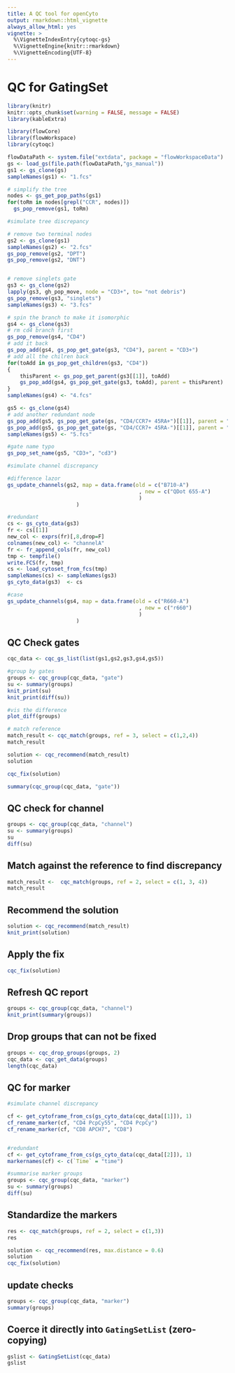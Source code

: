 ```yaml
---
title: A QC tool for openCyto
output: rmarkdown::html_vignette
always_allow_html: yes
vignette: >
  %\VignetteIndexEntry{cytoqc-gs}
  %\VignetteEngine{knitr::rmarkdown}
  %\VignetteEncoding{UTF-8}
---
```

# QC for GatingSet


```r
library(knitr)
knitr::opts_chunk$set(warning = FALSE, message = FALSE)
library(kableExtra)
```


```r
library(flowCore)
library(flowWorkspace)
library(cytoqc)
```

```r
flowDataPath <- system.file("extdata", package = "flowWorkspaceData")
gs <- load_gs(file.path(flowDataPath,"gs_manual"))
gs1 <- gs_clone(gs)
sampleNames(gs1) <- "1.fcs"

# simplify the tree
nodes <- gs_get_pop_paths(gs1)
for(toRm in nodes[grepl("CCR", nodes)])
  gs_pop_remove(gs1, toRm)

#simulate tree discrepancy

# remove two terminal nodes
gs2 <- gs_clone(gs1)
sampleNames(gs2) <- "2.fcs"
gs_pop_remove(gs2, "DPT")
gs_pop_remove(gs2, "DNT")


# remove singlets gate
gs3 <- gs_clone(gs2)
lapply(gs3, gh_pop_move, node = "CD3+", to= "not debris")
gs_pop_remove(gs3, "singlets")
sampleNames(gs3) <- "3.fcs"

# spin the branch to make it isomorphic
gs4 <- gs_clone(gs3)
# rm cd4 branch first
gs_pop_remove(gs4, "CD4")
# add it back
gs_pop_add(gs4, gs_pop_get_gate(gs3, "CD4"), parent = "CD3+")
# add all the chilren back
for(toAdd in gs_pop_get_children(gs3, "CD4"))
{
    thisParent <- gs_pop_get_parent(gs3[[1]], toAdd)
    gs_pop_add(gs4, gs_pop_get_gate(gs3, toAdd), parent = thisParent)
}
sampleNames(gs4) <- "4.fcs"

gs5 <- gs_clone(gs4)
# add another redundant node
gs_pop_add(gs5, gs_pop_get_gate(gs, "CD4/CCR7+ 45RA+")[[1]], parent = "CD4")
gs_pop_add(gs5, gs_pop_get_gate(gs, "CD4/CCR7+ 45RA-")[[1]], parent = "CD4")
sampleNames(gs5) <- "5.fcs"

#gate name typo
gs_pop_set_name(gs5, "CD3+", "cd3")

#simulate channel discrepancy

#difference lazor
gs_update_channels(gs2, map = data.frame(old = c("B710-A")
                                          , new = c("QDot 655-A")
                                          )
                      )

#redundant
cs <- gs_cyto_data(gs3)
fr <- cs[[1]]
new_col <- exprs(fr)[,8,drop=F]
colnames(new_col) <- "channelA"
fr <- fr_append_cols(fr, new_col)
tmp <- tempfile()
write.FCS(fr, tmp)
cs <- load_cytoset_from_fcs(tmp)
sampleNames(cs) <- sampleNames(gs3)
gs_cyto_data(gs3)  <- cs

#case
gs_update_channels(gs4, map = data.frame(old = c("R660-A")
                                          , new = c("r660")
                                          )
                      )

```

## QC Check gates
```r
cqc_data <- cqc_gs_list(list(gs1,gs2,gs3,gs4,gs5))

#group by gates
groups <- cqc_group(cqc_data, "gate")
su <- summary(groups)
knit_print(su)
knit_print(diff(su))

#vis the difference
plot_diff(groups)

# match reference
match_result <- cqc_match(groups, ref = 3, select = c(1,2,4))
match_result

solution <- cqc_recommend(match_result)
solution

cqc_fix(solution)

summary(cqc_group(cqc_data, "gate"))
```
## QC check for channel
```r
groups <- cqc_group(cqc_data, "channel")
su <- summary(groups)
su
diff(su)
```

## Match against the reference to find discrepancy


```r
match_result <-  cqc_match(groups, ref = 2, select = c(1, 3, 4))
match_result
```

## Recommend the solution  

```r
solution <- cqc_recommend(match_result)
knit_print(solution)
```

## Apply the fix
```r
cqc_fix(solution)

```


## Refresh QC report 
```r
groups <- cqc_group(cqc_data, "channel")
knit_print(summary(groups))
```

## Drop groups that can not be fixed
```r
groups <- cqc_drop_groups(groups, 2)
cqc_data <- cqc_get_data(groups)
length(cqc_data)
```

## QC for marker
```r
#simulate channel discrepancy

cf <- get_cytoframe_from_cs(gs_cyto_data(cqc_data[[1]]), 1)
cf_rename_marker(cf, "CD4 PcpCy55", "CD4 PcpCy")
cf_rename_marker(cf, "CD8 APCH7", "CD8")


#redundant
cf <- get_cytoframe_from_cs(gs_cyto_data(cqc_data[[2]]), 1)
markernames(cf) <- c(`Time` = "time")

```


```r
#summarise marker groups
groups <- cqc_group(cqc_data, "marker")
su <- summary(groups)
diff(su)
```

## Standardize the markers
```r
res <- cqc_match(groups, ref = 2, select = c(1,3)) 
res

solution <- cqc_recommend(res, max.distance = 0.6)
solution
cqc_fix(solution)

```
## update checks
```r
groups <- cqc_group(cqc_data, "marker")
summary(groups)

```




## Coerce it directly into `GatingSetList` (zero-copying)
```r
gslist <- GatingSetList(cqc_data)
gslist
```
